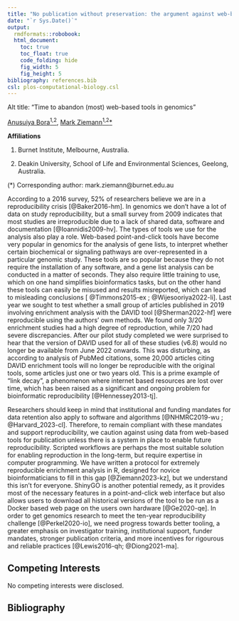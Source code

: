 ```yaml
---
title: "No publication without preservation: the argument against web-based tools in genomics"
date: "`r Sys.Date()`"
output:
  rmdformats::robobook:
  html_document:
    toc: true
    toc_float: true
    code_folding: hide
    fig_width: 5
    fig_height: 5
bibliography: references.bib
csl: plos-computational-biology.csl
---
```


Alt title: "Time to abandon (most) web-based tools in genomics"

[Anusuiya Bora<sup>1,2</sup>](https://orcid.org/0009-0006-2908-1352),
[Mark Ziemann<sup>1,2</sup>*](https://orcid.org/0000-0002-7688-6974)

**Affiliations**

1. Burnet Institute, Melbourne, Australia.

2. Deakin University, School of Life and Environmental Sciences, Geelong, Australia.

(*) Corresponding author: mark.ziemann@burnet.edu.au

According to a 2016 survey, 52% of researchers believe we are in a reproducibility crisis [@Baker2016-hm].
In genomics we don't have a lot of data on study reproducibility, but a small survey from 2009 indicates that most
studies are irreproducible due to a lack of shared data, software and documentation [@Ioannidis2009-hv].
The types of tools we use for the analysis also play a role.
Web-based point-and-click tools have become very popular in genomics for the analysis of gene lists, to
interpret whether certain biochemical or signaling pathways are over-represented in a particular genomic study.
These tools are so popular because they do not require the installation of any software, and a gene list analysis
can be conducted in a matter of seconds.
They also require little training to use, which on one hand simplifies bioinformatics tasks, but on the other hand
these tools can easily be misused and results misreported, which can lead to misleading conclusions
[ @Timmons2015-ex ; @Wijesooriya2022-li].
Last year we sought to test whether a small group of articles published in 2019 involving enrichment analysis with the DAVID tool [@Sherman2022-hf]
were reproducible using the authors' own methods.
We found only 3/20 enrichment studies had a high degree of reproduction, while 7/20 had severe discrepancies.
After our pilot study completed we were surprised to hear that the version of DAVID used for all of these studies (v6.8) would no longer be available from June 2022 onwards.
This was disturbing, as according to analysis of PubMed citations, some 20,000 articles citing DAVID enrichment tools will no longer be reproducible with
the original tools, some articles just one or two years old.
This is a prime example of "link decay", a phenomenon where internet based resources are lost over time, which has been raised as a significant and ongoing problem for bioinformatic reproducibility [@Hennessey2013-tj].

Researchers should keep in mind that institutional and funding mandates for data retention also apply to software and algorithms [@NHMRC2019-wu ; @Harvard_2023-cl].
Therefore, to remain compliant with these mandates and support reproducibility, we caution against using data from web-based tools for publication unless there is a system in place to enable future reproducibility.
Scripted workflows are perhaps the most suitable solution for enabling reproduction in the long-term, but require expertise in computer programming.
We have written a protocol for extremely reproducible enrichment analysis in R, designed for novice bioinformaticians to fill in this gap [@Ziemann2023-kz], but we understand this isn't for everyone.
ShinyGO is another potential remedy, as it provides most of the necessary features in a point-and-click web interface but also allows users to download all historical versions of the tool to be run as
a Docker based web page on the users own hardware [@Ge2020-qe].
In order to get genomics research to meet the ten-year reproducibility challenge [@Perkel2020-io], we need progress towards better tooling, a greater emphasis on investigator training, institutional support,
funder mandates, stronger publication criteria, and more incentives for rigourous and reliable practices [@Lewis2016-qh; @Diong2021-ma].

## Competing Interests

No competing interests were disclosed.

## Bibliography

